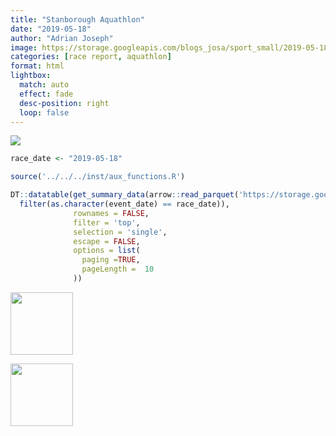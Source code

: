 ```yaml
---
title: "Stanborough Aquathlon"
date: "2019-05-18"
author: "Adrian Joseph"
image: https://storage.googleapis.com/blogs_josa/sport_small/2019-05-18_STANBOROUGH_AQUATHLON/img/00.png
categories: [race report, aquathlon]
format: html
lightbox:
  match: auto
  effect: fade
  desc-position: right
  loop: false
---
```

![](https://storage.googleapis.com/blogs_josa/sport_small/2019-05-18_STANBOROUGH_AQUATHLON/img/00.png)

```r
race_date <- "2019-05-18"

source('../../../inst/aux_functions.R')

DT::datatable(get_summary_data(arrow::read_parquet('https://storage.googleapis.com/blogs_josa/sport/parquets/main_dataset.parquet') |>
  filter(as.character(event_date) == race_date)),
              rownames = FALSE,
              filter = 'top',
              selection = 'single',
              escape = FALSE,
              options = list(
                paging =TRUE,
                pageLength =  10
              ))
```


::: {layout-ncol=4}
![](https://storage.googleapis.com/blogs_josa/sport_small/2019-05-18_STANBOROUGH_AQUATHLON/img/00.png){ width="100" group="hi" }

![](https://storage.googleapis.com/blogs_josa/sport_small/2019-05-18_STANBOROUGH_AQUATHLON/img/01.png){ width="100" group="hi" }


:::

